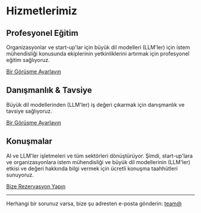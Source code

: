 # Hizmetlerimiz

## Profesyonel Eğitim
Organizasyonlar ve start-up'lar için büyük dil modelleri (LLM'ler) için istem mühendisliği konusunda ekiplerinin yetkinliklerini artırmak için profesyonel eğitim sağlıyoruz.

[Bir Görüşme Ayarlayın](https://calendly.com/elvisosaravia/AdamLeeN-professional-training)

## Danışmanlık & Tavsiye
Büyük dil modellerinden (LLM'ler) iş değeri çıkarmak için danışmanlık ve tavsiye sağlıyoruz.

[Bir Görüşme Ayarlayın](https://calendly.com/elvisosaravia/AdamLeeN-consulting)

## Konuşmalar
AI ve LLM'ler işletmeleri ve tüm sektörleri dönüştürüyor. Şimdi, start-up'lara ve organizasyonlara istem mühendisliği ve büyük dil modellerinin (LLM'ler) etkisi ve değeri hakkında bilgi vermek için ücretli konuşma taahhütleri sunuyoruz.

[Bize Rezervasyon Yapın](https://forms.gle/NzeTyAuv8S5kTcFs9)

---

Herhangi bir sorunuz varsa, bize şu adresten e-posta gönderin: [team@](mailto:team@)